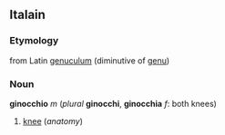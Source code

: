 ==Italain==
===Etymology===
from Latin [[genuculum]] (diminutive of [[genu]])
===Noun===
'''ginocchio''' ''m'' (''plural'' '''ginocchi''', '''ginocchia''' ''f'': both knees)<!--note: this is correct; the plural ends in 'a' and is feminine-->

#[[knee]] (''anatomy'')